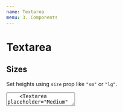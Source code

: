 ```yaml
---
name: Textarea
menu: 3. Components
---
```



# Textarea

## Sizes

Set heights using `size` prop like `"sm"` or `"lg"`.

<Playground>
  <BlockList>
    <Textarea size="sm" placeholder="Small" />
    <Textarea placeholder="Medium" />
    <Textarea size="lg" placeholder="Large" />
  </BlockList>
</Playground>

## Disabled

Disable using `disabled` prop.

<Playground>
  <Textarea disabled placeholder="Disabled" />
</Playground>

## Control & Validation

* Set `display` to "block" and `width` to "100%" using `control` prop.
* Set validation using `valid` or `valid={false}`

<Playground>
  <BlockList>
    <Textarea control placeholder="Control" />
    <Textarea control valid placeholder="Valid control" />
    <Textarea control valid={false} placeholder="Invalid control" />
  </BlockList>
</Playground>

## API

### Textarea

<PropsTable
  of={PropDesc({
    control: PropDesc.bool,
    size: PropDesc.oneOf(['sm', 'lg']),
    valid: PropDesc.bool,
    ...getSystemPropDesc(Textarea),
  })}
/>